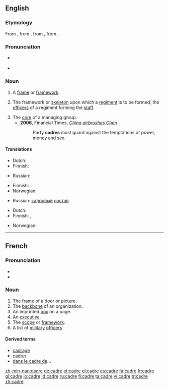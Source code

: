 {{was wotd|2009|July|9}}
==English==
{{wikipedia|Cadre}}

===Etymology===
From {{etyl|fr}} {{term|cadre|lang=fr}}, from {{etyl|it}} {{term|quadro||square|lang=it}}, from {{etyl|la}} {{term|quadrum|lang=la}}, from {{term|quatuor||four|lang=la}}.

===Pronunciation===
* {{a|UK}} {{IPA|/ˈkɑː.də/|/ˈkɑː.dɹə/}}
* {{a|US}} {{IPA|/ˈkæd.ɹi/|/ˈkɑ.dɹi/|/ˈkɑ.dɹeɪ/}}

===Noun===
{{en-noun}}

# A [[frame]] or [[framework]].
# {{context|military}} The framework or [[skeleton]] upon which a [[regiment]] is to be formed; the [[officer]]s of a regiment forming the [[staff]].
# The [[core]] of a managing group.
#* '''2006''', Financial Times, ''[http://www.ft.com/cms/s/e9eef20e-4dc4-11db-8704-0000779e2340,dwp_uuid=9c33700c-4c86-11da-89df-0000779e2340.html China airbrushes Chen]''
#*: Party '''cadres''' must guard against the temptations of power, money and sex.

====Translations====
{{trans-top|frame or framework}}
* Dutch: {{t+|nl|kader|n}}
* Finnish: {{t-|fi|kehys}}
{{trans-mid}}
* Russian: {{t+|ru|каркас|m|sc=Cyrl}}
{{trans-bottom}}

{{trans-top|skeleton upon which regiment is formed}}
* Finnish: {{t-|fi|esikunta}}
* Norwegian: {{t-|no|kader|m}}
{{trans-mid}}
* Russian: [[кадровый]] [[состав]] {{m}}
{{trans-bottom}}

{{trans-top|core of managing group}}
* Dutch: {{t+|nl|kader|n}}
* Finnish: {{t-|fi|ydinjoukko}},  {{t|fi|kaaderi}}
{{trans-mid}}
* Norwegian: {{t-|no|kader|m}}
{{trans-bottom}}

----

==French==

{{rfe}}

===Pronunciation===
* {{audio|Fr-cadre.ogg|audio}}
* {{IPA|lang=fr|/kɑdʀ/}}

===Noun===
{{fr-noun|m}}

# The [[frame]] of a door or picture.
# The [[backbone]] of an organization.
# An imprinted [[box]] on a page.
# An [[executive]].
# The [[scope]] or [[framework]].
# A list of [[military]] [[officer]]s

====Derived terms====
* [[cadrage#French|cadrage]]
* [[cadrer#French|cadrer]]
* [[dans le cadre de]]...

[[zh-min-nan:cadre]]
[[de:cadre]]
[[et:cadre]]
[[el:cadre]]
[[es:cadre]]
[[fa:cadre]]
[[fr:cadre]]
[[gl:cadre]]
[[io:cadre]]
[[id:cadre]]
[[ru:cadre]]
[[fi:cadre]]
[[ta:cadre]]
[[vi:cadre]]
[[tr:cadre]]
[[zh:cadre]]
